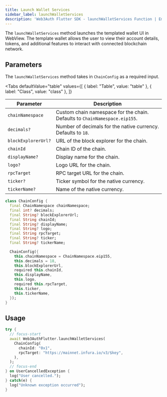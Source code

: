 ```yaml
---
title: Launch Wallet Services
sidebar_label: launchWalletServices
description: 'Web3Auth Flutter SDK - launchWalletServices Function | Embedded Wallets'
---
```



The `launchWalletServices` method launches the templated wallet UI in WebView. The template wallet allows the user to view their account details, tokens, and additional features to interact with connected blockchain network.

## Parameters

The `launchWalletServices` method takes in `ChainConfig` as a required input.

<Tabs
  defaultValue="table"
  values={[
    { label: "Table", value: "table" },
    { label: "Class", value: "class" },
  ]}
>

<TabItem value="table">

| Parameter           | Description                                                                |
| ------------------- | -------------------------------------------------------------------------- |
| `chainNamespace`    | Custom chain namespace for the chain. Defaults to `ChainNamespace.eip155`. |
| `decimals?`         | Number of decimals for the native currency. Defaults to `18`.              |
| `blockExplorerUrl?` | URL of the block explorer for the chain.                                   |
| `chainId`           | Chain ID of the chain.                                                     |
| `displayName?`      | Display name for the chain.                                                |
| `logo?`             | Logo URL for the chain.                                                    |
| `rpcTarget`         | RPC target URL for the chain.                                              |
| `ticker?`           | Ticker symbol for the native currency.                                     |
| `tickerName?`       | Name of the native currency.                                               |

</TabItem>

<TabItem value="class">

```dart
class ChainConfig {
  final ChainNamespace chainNamespace;
  final int? decimals;
  final String? blockExplorerUrl;
  final String chainId;
  final String? displayName;
  final String? logo;
  final String rpcTarget;
  final String? ticker;
  final String? tickerName;

  ChainConfig({
    this.chainNamespace = ChainNamespace.eip155,
    this.decimals = 18,
    this.blockExplorerUrl,
    required this.chainId,
    this.displayName,
    this.logo,
    required this.rpcTarget,
    this.ticker,
    this.tickerName,
  });
}
```

</TabItem>
</Tabs>

## Usage

```dart title="Usage"
try {
  // focus-start
  await Web3AuthFlutter.launchWalletServices(
    ChainConfig(
      chainId: "0x1",
      rpcTarget: "https://mainnet.infura.io/v3/$key",
    ),
  );
  // focus-end
} on UserCancelledException {
  log("User cancelled.");
} catch(e) {
  log("Unknown exception occurred");
}
```
